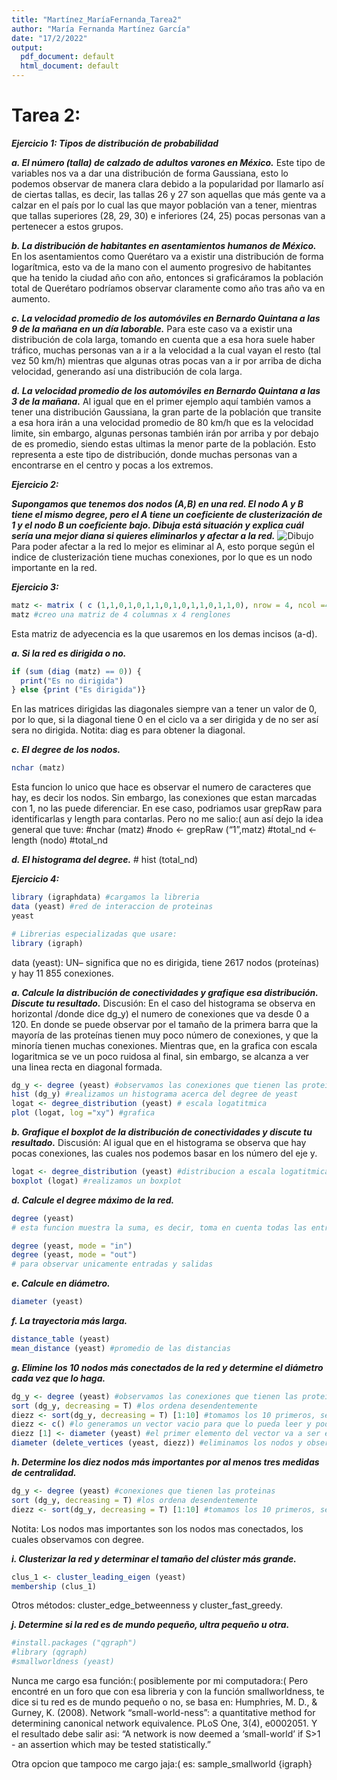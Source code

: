---
title: "Martínez_MaríaFernanda_Tarea2"
author: "María Fernanda Martínez García"
date: "17/2/2022"
output:
  pdf_document: default
  html_document: default
---
# Tarea 2:

___Ejercicio 1: Tipos de distribución de probabilidad___

***a. El número (talla) de calzado de adultos varones en México.***
Este tipo de variables nos va a dar una distribución de forma Gaussiana, esto lo podemos observar de manera clara debido a la popularidad por llamarlo así de ciertas tallas, es decir, las tallas 26 y 27 son aquellas que más gente va a calzar en el país por lo cual las que mayor población van a tener, mientras que tallas superiores (28, 29, 30) e inferiores (24, 25) pocas personas van a pertenecer a estos grupos.

***b. La distribución de habitantes en asentamientos humanos de México.***
En los asentamientos como Querétaro va a existir una distribución de forma logarítmica, esto va de la mano con el aumento progresivo de habitantes que ha tenido la ciudad año con año, entonces si graficáramos la población total de Querétaro podríamos observar claramente como año tras año va en aumento.

***c. La velocidad promedio de los automóviles en Bernardo Quintana a las 9 de la mañana en un día laborable.***
Para este caso va a existir una distribución de cola larga, tomando en cuenta que a esa hora suele haber tráfico, muchas personas van a ir a la velocidad a la cual vayan el resto (tal vez 50 km/h) mientras que algunas otras pocas van a ir por arriba de dicha velocidad, generando así una distribución de cola larga.

***d. La velocidad promedio de los automóviles en Bernardo Quintana a las 3 de la mañana.***
Al igual que en el primer ejemplo aquí también vamos a tener una distribución Gaussiana, la gran parte de la población que transite a esa hora irán a una velocidad promedio de 80 km/h que es la velocidad limite, sin embargo, algunas personas también irán por arriba y por debajo de es promedio, siendo estas ultimas la menor parte de la población. Esto representa a este tipo de distribución, donde muchas personas van a encontrarse en el centro y pocas a los extremos.

___Ejercicio 2:___ 

***Supongamos que tenemos dos nodos (A,B) en una red. El nodo A y B tiene el mismo degree, pero el A tiene un coeficiente de clusterización de 1 y el nodo B un coeficiente bajo. Dibuja está situación y explica cuál sería una mejor diana si quieres eliminarlos y afectar a la red.***
![Dibujo](red.jpeg)
Para poder afectar a la red lo mejor es eliminar al A, esto porque según el indice de clusterización tiene muchas conexiones, por lo que es un nodo importante en la red.

___Ejercicio 3:___
```{r}
matz <- matrix ( c (1,1,0,1,0,1,1,0,1,0,1,1,0,1,1,0), nrow = 4, ncol =4)
matz #creo una matriz de 4 columnas x 4 renglones
```
Esta matriz de adyecencia es la que usaremos en los demas incisos (a-d).

***a. Si la red es dirigida o no.***
```{r}
if (sum (diag (matz) == 0)) {
  print("Es no dirigida")
} else {print ("Es dirigida")}
```
En las matrices dirigidas las diagonales siempre van a tener un valor de 0, por lo que, si la diagonal tiene 0 en el ciclo va a ser dirigida y de no ser así sera no dirigida.
Notita: diag es para obtener la diagonal.

***c. El degree de los nodos.***
```{r}
nchar (matz)
```
Esta funcion lo unico que hace es observar el numero de caracteres que hay, es decir los nodos. Sin embargo, las conexiones que estan marcadas con 1, no las puede diferenciar.
En ese caso, podriamos usar grepRaw para identificarlas y length para contarlas. 
Pero no me salio:( aun así dejo la idea general que tuve:
#nchar (matz)
#nodo <- grepRaw ("1",matz) 
#total_nd <- length (nodo)
#total_nd

***d. El histograma del degree.***
# hist (total_nd)

___Ejercicio 4:___

```{r}
library (igraphdata) #cargamos la libreria
data (yeast) #red de interaccion de proteinas
yeast

# Librerias especializadas que usare:
library (igraph)
```
data (yeast): UN-- significa que no es dirigida, tiene 2617 nodos (proteínas) y hay 11 855 conexiones.

***a. Calcule la distribución de conectividades y grafique esa distribución. Discute tu resultado.***
Discusión: En el caso del histograma se observa en horizontal /donde dice dg_y) el numero de conexiones que va desde 0 a 120. En donde se puede observar por el tamaño de la primera barra que la mayoría de las proteínas tienen muy poco número de conexiones, y que la minoría tienen muchas conexiones.
Mientras que, en la grafica con escala logaritmica se ve un poco ruidosa al final, sin embargo, se alcanza a ver una linea recta en diagonal formada.

```{r}
dg_y <- degree (yeast) #observamos las conexiones que tienen las proteinas entre ellas
hist (dg_y) #realizamos un histograma acerca del degree de yeast
logat <- degree_distribution (yeast) # escala logatitmica
plot (logat, log ="xy") #grafica
```

***b. Grafique el boxplot de la distribución de conectividades y discute tu resultado.***
Discusión: Al igual que en el histograma se observa que hay pocas conexiones, las cuales nos podemos basar en los número del eje y.

```{r}
logat <- degree_distribution (yeast) #distribucion a escala logatitmica
boxplot (logat) #realizamos un boxplot

```

***d. Calcule el degree máximo de la red.***
```{r}
degree (yeast)
# esta funcion muestra la suma, es decir, toma en cuenta todas las entradas y salidas

degree (yeast, mode = "in")
degree (yeast, mode = "out")
# para observar unicamente entradas y salidas
```

***e. Calcule en diámetro.***
```{r}
diameter (yeast)
```

***f. La trayectoria más larga.***
```{r}
distance_table (yeast) 
mean_distance (yeast) #promedio de las distancias
```


***g. Elimine los 10 nodos más conectados de la red y determine el diámetro cada vez que lo haga.***
```{r}
dg_y <- degree (yeast) #observamos las conexiones que tienen las proteinas entre ellas
sort (dg_y, decreasing = T) #los ordena desendentemente
diezz <- sort(dg_y, decreasing = T) [1:10] #tomamos los 10 primeros, separandolo por corchetes
diezz <- c() #lo generamos un vector vacio para que lo pueda leer y poder guardar los diametros
diezz [1] <- diameter (yeast) #el primer elemento del vector va a ser el resultado de la primera opeacion que se va a hacer (el diametro)
diameter (delete_vertices (yeast, diezz)) #eliminamos los nodos y observamos el diametro
```

***h. Determine los diez nodos más importantes por al menos tres medidas de centralidad.***
```{r}
dg_y <- degree (yeast) #conexiones que tienen las proteinas
sort (dg_y, decreasing = T) #los ordena desendentemente
diezz <- sort(dg_y, decreasing = T) [1:10] #tomamos los 10 primeros, separandolo por corchetes
```
Notita: Los nodos mas importantes son los nodos mas conectados, los cuales observamos con degree.

***i. Clusterizar la red y determinar el tamaño del clúster más grande.***
```{r}
clus_1 <- cluster_leading_eigen (yeast)
membership (clus_1)
```
Otros métodos: cluster_edge_betweenness y cluster_fast_greedy.

***j. Determine si la red es de mundo pequeño, ultra pequeño u otra.***
```{r}
#install.packages ("qgraph")
#library (qgraph)
#smallworldness (yeast)
```
Nunca me cargo esa función:( posiblemente por mi computadora:( 
Pero encontré en un foro que con esa libreria y con la función smallworldness, te dice si tu red es de mundo pequeño o no, se basa en: Humphries, M. D., & Gurney, K. (2008). Network "small-world-ness": a quantitative method for determining canonical network equivalence. PLoS One, 3(4), e0002051.
Y el resultado debe salir asi: "A network is now deemed a ‘small-world’ if S>1 - an assertion which may be tested statistically."

Otra opcion que tampoco me cargo jaja:( es: sample_smallworld {igraph}
